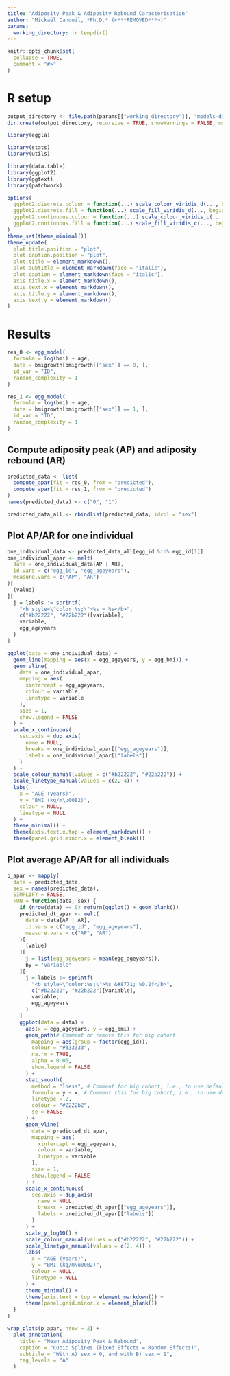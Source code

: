 ```yaml
---
title: "Adiposity Peak & Adiposity Rebound Caracterisation"
author: "Mickaël Canouil, *Ph.D.* (<***REMOVED***>)"
params:
  working_directory: !r tempdir()
---
```


```r
knitr::opts_chunk$set(
  collapse = TRUE,
  comment = "#>"
)
```

# R setup

```r
output_directory <- file.path(params[["working_directory"]], "models-diagnostics")
dir.create(output_directory, recursive = TRUE, showWarnings = FALSE, mode = "0775")

library(eggla)

library(stats)
library(utils)

library(data.table)
library(ggplot2)
library(ggtext)
library(patchwork)
```

```r
options(
  ggplot2.discrete.colour = function(...) scale_colour_viridis_d(..., begin = 0.15, end = 0.85),
  ggplot2.discrete.fill = function(...) scale_fill_viridis_d(..., begin = 0.15, end = 0.85),
  ggplot2.continuous.colour = function(...) scale_colour_viridis_c(..., begin = 0.15, end = 0.85),
  ggplot2.continuous.fill = function(...) scale_fill_viridis_c(..., begin = 0.15, end = 0.85)
)
theme_set(theme_minimal())
theme_update(
  plot.title.position = "plot",
  plot.caption.position = "plot",
  plot.title = element_markdown(),
  plot.subtitle = element_markdown(face = "italic"),
  plot.caption = element_markdown(face = "italic"),
  axis.title.x = element_markdown(),
  axis.text.x = element_markdown(),
  axis.title.y = element_markdown(),
  axis.text.y = element_markdown()
)
```

# Results

```r
res_0 <- egg_model(
  formula = log(bmi) ~ age,
  data = bmigrowth[bmigrowth[["sex"]] == 0, ],
  id_var = "ID",
  random_complexity = 1
)

res_1 <- egg_model(
  formula = log(bmi) ~ age,
  data = bmigrowth[bmigrowth[["sex"]] == 1, ],
  id_var = "ID",
  random_complexity = 1
)
```

## Compute adiposity peak (AP) and adiposity rebound (AR)

```r
predicted_data <- list(
  compute_apar(fit = res_0, from = "predicted"),
  compute_apar(fit = res_1, from = "predicted")
)
names(predicted_data) <- c("0", "1")

predicted_data_all <- rbindlist(predicted_data, idcol = "sex")
```

## Plot AP/AR for one individual

```r
one_individual_data <- predicted_data_all[egg_id %in% egg_id[1]]
one_individual_apar <- melt(
  data = one_individual_data[AP | AR],
  id.vars = c("egg_id", "egg_ageyears"),
  measure.vars = c("AP", "AR")
)[
  (value)
][
  j = labels := sprintf(
    "<b style=\"color:%s;\">%s = %s</b>",
    c("#b22222", "#22b222")[variable],
    variable,
    egg_ageyears
  )
]

ggplot(data = one_individual_data) +
  geom_line(mapping = aes(x = egg_ageyears, y = egg_bmi)) +
  geom_vline(
    data = one_individual_apar,
    mapping = aes(
      xintercept = egg_ageyears,
      colour = variable,
      linetype = variable
    ),
    size = 1,
    show.legend = FALSE
  ) +
  scale_x_continuous(
    sec.axis = dup_axis(
      name = NULL,
      breaks = one_individual_apar[["egg_ageyears"]],
      labels = one_individual_apar[["labels"]]
    )
  ) +
  scale_colour_manual(values = c("#b22222", "#22b222")) +
  scale_linetype_manual(values = c(2, 4)) +
  labs(
    x = "AGE (years)",
    y = "BMI (kg/m\u00B2)",
    colour = NULL,
    linetype = NULL
  ) +
  theme_minimal() +
  theme(axis.text.x.top = element_markdown()) +
  theme(panel.grid.minor.x = element_blank())
```


## Plot average AP/AR for all individuals

```r
p_apar <- mapply(
  data = predicted_data,
  sex = names(predicted_data),
  SIMPLIFY = FALSE,
  FUN = function(data, sex) {
    if (nrow(data) == 0) return(ggplot() + geom_blank())
    predicted_dt_apar <- melt(
      data = data[AP | AR],
      id.vars = c("egg_id", "egg_ageyears"),
      measure.vars = c("AP", "AR")
    )[
      (value)
    ][
      j = list(egg_ageyears = mean(egg_ageyears)),
      by = "variable"
    ][
      j = labels := sprintf(
        "<b style=\"color:%s;\">%s &#8771; %0.2f</b>",
        c("#b22222", "#22b222")[variable],
        variable,
        egg_ageyears
      )
    ]
    ggplot(data = data) +
      aes(x = egg_ageyears, y = egg_bmi) +
      geom_path(# Comment or remove this for big cohort
        mapping = aes(group = factor(egg_id)),
        colour = "#333333",
        na.rm = TRUE,
        alpha = 0.05,
        show.legend = FALSE
      ) +
      stat_smooth(
        method = "loess", # Comment for big cohort, i.e., to use default method which is "gam"
        formula = y ~ x, # Comment this for big cohort, i.e., to use default "gam" formula
        linetype = 2,
        colour = "#2222b2",
        se = FALSE
      ) +
      geom_vline(
        data = predicted_dt_apar,
        mapping = aes(
          xintercept = egg_ageyears,
          colour = variable,
          linetype = variable
        ),
        size = 1,
        show.legend = FALSE
      ) +
      scale_x_continuous(
        sec.axis = dup_axis(
          name = NULL,
          breaks = predicted_dt_apar[["egg_ageyears"]],
          labels = predicted_dt_apar[["labels"]]
        )
      ) +
      scale_y_log10() +
      scale_colour_manual(values = c("#b22222", "#22b222")) +
      scale_linetype_manual(values = c(2, 4)) +
      labs(
        x = "AGE (years)",
        y = "BMI (kg/m\u00B2)",
        colour = NULL,
        linetype = NULL
      ) +
      theme_minimal() +
      theme(axis.text.x.top = element_markdown()) +
      theme(panel.grid.minor.x = element_blank())
  }
)

wrap_plots(p_apar, nrow = 2) +
  plot_annotation(
    title = "Mean Adiposity Peak & Rebound",
    caption = "Cubic Splines (Fixed Effects = Random Effects)",
    subtitle = "With A) sex = 0, and with B) sex = 1",
    tag_levels = "A"
  )
```
